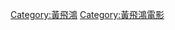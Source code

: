 {{Navbox
| name   = 黃飛鴻系列
| title  = [[黃飛鴻題材影視作品]]
| bodyclass = hlist

| group1 = 電影
| list1 = 
* 《[[黃飛鴻傳]]》（上、下集）（1949）
* 《[[黃飛鴻 (1991年電影)|黃飛鴻]]》（1991）
* 《[[黃飛鴻之二：男兒當自強|男兒當自強]]》（1992）
* 《[[黃飛鴻之三：獅王爭霸|獅王爭霸]]》（1993）
* 《[[黃飛鴻之四：王者之風|王者之風]]》（1993）
* 《[[黃飛鴻之五：龍城殲霸|龍城殲霸]]》（1994）
* 《[[黃飛鴻之西域雄獅|西域雄獅]]》（1997）

| group2 = 劇集
| list2 =
* 《[[黃飛鴻新傳]]》（1996）

| group3 = 相關電影
| list3 =
* 《[[少年黃飛鴻之鐵猴子|少年黃飛鴻之鐵馬騮]]》（1993）
* 《[[黃飛鴻之鐵雞鬥蜈蚣]]》（1993）

| group4 = 人物
| list4 = 
* [[黃飛鴻]]
* [[十三姨]]
* [[林世榮]]
* [[黃麒英]]

}}<noinclude>
[[Category:黃飛鴻]]
[[Category:黃飛鴻電影]]
</noinclude>